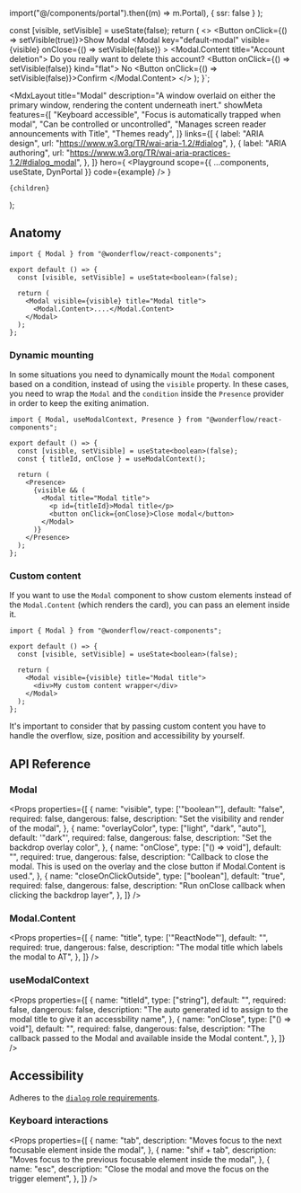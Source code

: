 
  import("@/components/portal").then((m) => m.Portal),
  { ssr: false }
);

  const [visible, setVisible] = useState(false);
  return (
    <>
      <Button onClick={() => setVisible(true)}>Show Modal</Button>
      <DynPortal>
        <Modal
          key="default-modal"
          visible={visible}
          onClose={() => setVisible(false)}
        >
          <Modal.Content title="Account deletion">
            <Stack
              fill={false}
              horizontalAlign="center"
              rowGap={32}
              horizontalPadding={24}
              verticalPadding={24}
            >
              <Text>Do you really want to delete this account?</Text>
              <Stack direction="row" columnGap={8}>
                <Button onClick={() => setVisible(false)} kind="flat">
                  No
                </Button>
                <Button onClick={() => setVisible(false)}>Confirm</Button>
              </Stack>
            </Stack>
          </Modal.Content>
        </Modal>
      </DynPortal>
    </>
  );
}`;

  <MdxLayout
    title="Modal"
    description="A window overlaid on either the primary window, rendering the content underneath inert."
    showMeta
    features={[
      "Keyboard accessible",
      "Focus is automatically trapped when modal",
      "Can be controlled or uncontrolled",
      "Manages screen reader announcements with Title",
      "Themes ready",
    ]}
    links={[
      {
        label: "ARIA design",
        url: "https://www.w3.org/TR/wai-aria-1.2/#dialog",
      },
      {
        label: "ARIA authoring",
        url: "https://www.w3.org/TR/wai-aria-practices-1.2/#dialog_modal",
      },
    ]}
    hero={
      <Playground
        scope={{ ...components, useState, DynPortal }}
        code={example}
      />
    }
  >
    {children}
  </MdxLayout>
);

## Anatomy

```tsx highlight=1,4,7-9
import { Modal } from "@wonderflow/react-components";

export default () => {
  const [visible, setVisible] = useState<boolean>(false);

  return (
    <Modal visible={visible} title="Modal title">
      <Modal.Content>....</Modal.Content>
    </Modal>
  );
};
```

### Dynamic mounting

In some situations you need to dynamically mount the `Modal` component based on a condition, instead of using the `visible` property. In these cases, you need to wrap the `Modal` and the `condition` inside the `Presence` provider in order to keep the exiting animation.

```tsx highlight=1,4,5,8-15
import { Modal, useModalContext, Presence } from "@wonderflow/react-components";

export default () => {
  const [visible, setVisible] = useState<boolean>(false);
  const { titleId, onClose } = useModalContext();

  return (
    <Presence>
      {visible && (
        <Modal title="Modal title">
          <p id={titleId}>Modal title</p>
          <button onClick={onClose}>Close modal</button>
        </Modal>
      )}
    </Presence>
  );
};
```

### Custom content

If you want to use the `Modal` component to show custom elements instead of the `Modal.Content` (which renders the card), you can pass an element inside it.

```tsx highlight=1,4,7-9
import { Modal } from "@wonderflow/react-components";

export default () => {
  const [visible, setVisible] = useState<boolean>(false);

  return (
    <Modal visible={visible} title="Modal title">
      <div>My custom content wrapper</div>
    </Modal>
  );
};
```

<Snackbar kind="warning">
  It's important to consider that by passing custom content you have to handle
  the overflow, size, position and accessibility by yourself.
</Snackbar>

## API Reference

### Modal

<Props
  properties={[
    {
      name: "visible",
      type: ['"boolean"'],
      default: "false",
      required: false,
      dangerous: false,
      description: "Set the visibility and render of the modal",
    },
    {
      name: "overlayColor",
      type: ["light", "dark", "auto"],
      default: '"dark"',
      required: false,
      dangerous: false,
      description: "Set the backdrop overlay color",
    },
    {
      name: "onClose",
      type: ["() => void"],
      default: "",
      required: true,
      dangerous: false,
      description:
        "Callback to close the modal. This is used on the overlay and the close button if Modal.Content is used.",
    },
    {
      name: "closeOnClickOutside",
      type: ["boolean"],
      default: "true",
      required: false,
      dangerous: false,
      description: "Run onClose callback when clicking the backdrop layer",
    },
  ]}
/>

### Modal.Content

<Props
  properties={[
    {
      name: "title",
      type: ['"ReactNode"'],
      default: "",
      required: true,
      dangerous: false,
      description: "The modal title which labels the modal to AT",
    },
  ]}
/>

### useModalContext

<Props
  properties={[
    {
      name: "titleId",
      type: ["string"],
      default: "",
      required: false,
      dangerous: false,
      description:
        "The auto generated id to assign to the modal title to give it an accessbility name",
    },
    {
      name: "onClose",
      type: ["() => void"],
      default: "",
      required: false,
      dangerous: false,
      description:
        "The callback passed to the Modal and available inside the Modal content.",
    },
  ]}
/>

## Accessibility

Adheres to the [`dialog` role requirements](https://www.w3.org/TR/wai-aria-1.2/#dialog).

### Keyboard interactions

<Props
  properties={[
    {
      name: "tab",
      description: "Moves focus to the next focusable element inside the modal",
    },
    {
      name: "shif + tab",
      description:
        "Moves focus to the previous focusable element inside the modal",
    },
    {
      name: "esc",
      description: "Close the modal and move the focus on the trigger element",
    },
  ]}
/>
